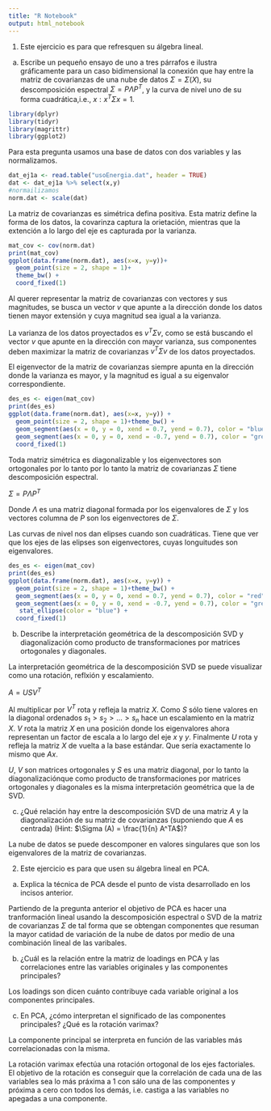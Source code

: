 ```yaml
---
title: "R Notebook"
output: html_notebook
---
```


1. Este ejercicio es para que refresquen su álgebra lineal.

(a) Escribe un pequeño ensayo de uno a tres párrafos e ilustra gráficamente para un caso bidimensional la conexión que hay entre la matriz de covarianzas de una nube de datos $\Sigma = \Sigma (X)$, su descomposición espectral $\Sigma = P\Lambda P^T$, y la curva de nivel uno de su forma cuadrática,i.e., ${x:x^T \Sigma x = 1}$.

```r
library(dplyr)
library(tidyr)
library(magrittr)
library(ggplot2)
```

Para esta pregunta usamos una base de datos con dos variables y las normalizamos.

```r
dat_ej1a <- read.table("usoEnergia.dat", header = TRUE)
dat <- dat_ej1a %>% select(x,y)
#normailizamos
norm.dat <- scale(dat)
```

La matriz de covarianzas es simétrica defina positiva. Esta matriz define la forma de los datos, la covarinza captura la orietación, mientras que la extención a lo largo del eje es capturada por la varianza. 

```r
mat_cov <- cov(norm.dat)
print(mat_cov)
ggplot(data.frame(norm.dat), aes(x=x, y=y))+
  geom_point(size = 2, shape = 1)+
  theme_bw() +
  coord_fixed(1)
```


Al querer representar la matriz de covarianzas con vectores y sus magnitudes, se busca un vector $v$ que apunte a la dirección donde los datos tienen mayor extensión y cuya magnitud sea igual a la varianza. 

La varianza de los datos proyectados es $v^T\Sigma v$, como se está buscando el vector $v$ que apunte en la dirección con mayor varianza, sus componentes deben maximizar la matriz de covarianzas $v^T\Sigma v$ de los datos proyectados. 

El eigenvector de la matriz de covarianzas siempre apunta en la dirección donde la varianza es mayor, y la magnitud es igual a su eigenvalor correspondiente. 

```r
des_es <- eigen(mat_cov)
print(des_es)
ggplot(data.frame(norm.dat), aes(x=x, y=y)) +
  geom_point(size = 2, shape = 1)+theme_bw() + 
  geom_segment(aes(x = 0, y = 0, xend = 0.7, yend = 0.7), color = "blue", arrow = arrow())+
  geom_segment(aes(x = 0, y = 0, xend = -0.7, yend = 0.7), color = "green",arrow = arrow()) +
  coord_fixed(1)
```


Toda matriz simétrica es diagonalizable y los eigenvectores son ortogonales por lo tanto por lo tanto la matriz de covarianzas $\Sigma$ tiene descomposición espectral.

$\Sigma = P\Lambda P^T$ 

Donde $\Lambda$ es una matriz diagonal formada por los eigenvalores de $\Sigma$ y los vectores columna de $P$ son los eigenvectores de $\Sigma$. 

Las curvas de nivel nos dan elipses cuando son cuadráticas. Tiene que ver que los ejes de las elipses son eigenvectores, cuyas longuitudes son eigenvalores. 

```r
des_es <- eigen(mat_cov)
print(des_es)
ggplot(data.frame(norm.dat), aes(x=x, y=y)) +
  geom_point(size = 2, shape = 1)+theme_bw() + 
  geom_segment(aes(x = 0, y = 0, xend = 0.7, yend = 0.7), color = "red", arrow = arrow())+
  geom_segment(aes(x = 0, y = 0, xend = -0.7, yend = 0.7), color = "green",arrow = arrow()) +
   stat_ellipse(color = "blue") +
  coord_fixed(1)
```

(b) Describe la interpretación geométrica de la descomposición SVD y diagonalización como producto de transformaciones por matrices ortogonales y diagonales.

La interpretación geométrica de la descomposición SVD se puede visualizar como una rotación, reflxión y escalamiento.

$A = USV^T$

Al multiplicar por $V^T$ rota y refleja la matriz $X$. Como $S$ sólo tiene valores en la diagonal ordenados $s_1 > s_2 > ... > s_n$ hace un escalamiento en la matriz $X$. $V$ rota la matriz $X$ en una posición donde los eigenvalores ahora representan un factor de escala a lo largo del eje $x$ y $y$. Finalmente $U$ rota y refleja la matriz $X$ de vuelta a la base estándar. Que sería exactamente lo mismo que $Ax$. 

$U$, $V$ son matrices ortogonales y $S$ es una matriz diagonal, por lo tanto la diagonalizaciónque como producto de transformaciones por matrices ortogonales y diagonales es la misma interpretación geométrica que la de SVD. 

(c) ¿Qué relación hay entre la descomposición SVD de una matriz $A$ y la diagonalización de su matriz de covarianzas (suponiendo que $A$ es centrada) (Hint: $\Sigma (A) = \frac{1}{n} A^TA$)?

La nube de datos se puede descomponer en valores singulares que son los eigenvalores de la matriz de covarianzas. 

2. Este ejercicio es para que usen su álgebra lineal en PCA.

(a) Explica la técnica de PCA desde el punto de vista desarrollado en los incisos anterior.

Partiendo de la pregunta anterior el objetivo de PCA es hacer una tranformación lineal usando la descomposición espectral o SVD de la matriz de covarianzas $\Sigma$ de tal forma que se obtengan componentes que resuman la mayor catidad de variación de la nube de datos por medio de una combinación lineal de las varibales. 

(b) ¿Cuál es la relación entre la matriz de loadings en PCA y las correlaciones entre las variables originales y las componentes principales?

Los loadings son dicen cuánto contribuye cada variable original a los componentes principales. 

(c) En PCA, ¿cómo interpretan el significado de las componentes principales? ¿Qué es la rotación varimax?

La componente principal se interpreta en función de las variables más correlacionadas con la misma. 

La rotación varimax efectúa una rotación ortogonal de los ejes factoriales. El objetivo de la rotación es conseguir que la correlación de cada una de las variables sea lo más práxima a 1 con sálo una de las componentes y próxima a cero con todos los demás, i.e. castiga a las variables no apegadas a una componente.







